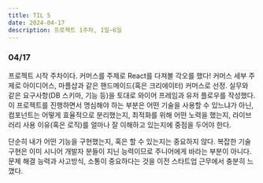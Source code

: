 ```yaml
---
title: TIL 5
date: 2024-04-17
description: 프로젝트 1주차, 1일~6일
---
```


### 04/17

프로젝트 시작 주차이다. 커머스를 주제로 React를 다져볼 각오를 했다!
커머스 세부 주제로 아이디어스, 마플샵과 같은 핸드메이드(혹은 크리에이터) 커머스로 선정.
실무와 같은 요구사항(DB 스키마, 기능 등)을 토대로 와이어 프레임과 유저 플로우를 작성했다.
이 프로젝트를 진행하면서 명심해야 하는 부분은 어떤 기술을 사용할 수 있느냐가 아닌, 컴포넌트는 어떻게 효율적으로 분리했는지,
최적화를 위해 어떤 노력을 했는지, 라이브러리 사용 이유(혹은 로직)를 얼마나 잘 이해하고 있는지에 중점을 두어야 한다.

단순히 내가 어떤 기능을 구현했는지, 혹은 할 수 있는지는 중요하지 않다. 복잡한 기술 구현은 이미 시니어 개발자 분들이 지닌 능력이므로
주니어에게 바라는 부분이 아니다. 문제 해결 능력과 사고방식, 소통이 중요하다는 것을 이전 스타트업 근무에서 충분히 느꼈다.
